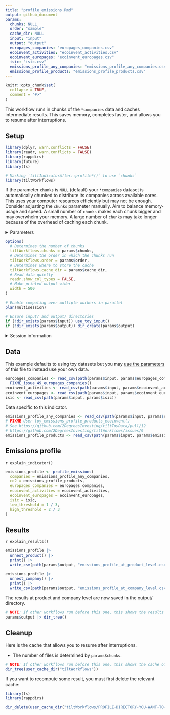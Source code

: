 ```yaml
---
title: "profile_emissions.Rmd"
output: github_document
params:
  chunks: NULL
  order: "sample"
  cache_dir: NULL
  input: "input"
  output: "output"
  europages_companies: "europages_companies.csv"
  ecoinvent_activities: "ecoinvent_activities.csv"
  ecoinvent_europages: "ecoinvent_europages.csv"
  isic: "isic.csv"
  emissions_profile_any_companies: "emissions_profile_any_companies.csv"
  emissions_profile_products: "emissions_profile_products.csv"
---
```


<!-- This file is generated from inst/extdata. Please edit that file -->

```r
knitr::opts_chunk$set(
  collapse = TRUE,
  comment = "#>"
)
```

This workflow runs in chunks of the `*companies` data and caches intermediate
results. This saves memory, completes faster, and allows you to resume after
interruptions.

## Setup

```r
library(dplyr, warn.conflicts = FALSE)
library(readr, warn.conflicts = FALSE)
library(rappdirs)
library(future)
library(fs)

# Masking `tiltIndicatorAfter::profile*()` to use `chunks`
library(tiltWorkflows)
```

If the parameter `chunks` is `NULL` (default) your `*companies` dataset is
automatically chunked to distribute its companies across available cores. This
uses your computer resources efficiently but may not be enough. Consider
adjusting the `chunks` parameter manually. Aim to balance memory-usage and
speed. A small number of `chunks` makes each chunk bigger and may overwhelm your
memory. A large number of `chunks` may take longer because of the overhead of
caching each chunk.

<details>
<summary>Parameters</summary>

```r
params
```

</details>

```r
options(
  # Determines the number of chunks
  tiltWorkflows.chunks = params$chunks,
  # Determines the order in which the chunks run
  tiltWorkflows.order = params$order,
  # Determines where to store the cache
  tiltWorkflows.cache_dir = params$cache_dir,
  # Read data quietly
  readr.show_col_types = FALSE,
  # Make printed output wider
  width = 500
)

# Enable computing over multiple workers in parallel
plan(multisession)

# Ensure input/ and output/ directories
if (!dir_exists(params$input)) use_toy_input()
if (!dir_exists(params$output)) dir_create(params$output)
```

<details>
<summary>Session information</summary>

```r
getwd()

availableCores()

dir_tree(params$input)

dir_tree(params$output)

sessioninfo::session_info()
```

</details>
## Data

This example defaults to using toy datasets but you may [use the
parameters](https://2degreesinvesting.github.io/tiltWorkflows/articles/tiltWorkflows.html)
of this file to instead use your own data.

```r
europages_companies <- read_csv(path(params$input, params$europages_companies)) |>
  FIXME_issue_49_europages_companies()
ecoinvent_activities <- read_csv(path(params$input, params$ecoinvent_activities))
ecoinvent_europages <- read_csv(path(params$input, params$ecoinvent_europages))
isic <- read_csv(path(params$input, params$isic))
```
Data specific to this indicator.

```r
emissions_profile_any_companies <- read_csv(path(params$input, params$emissions_profile_any_companies))
# FIXME User toy_emissions_profile_products_ecoinvent()
# See https://github.com/2DegreesInvesting/tiltToyData/pull/12
# https://github.com/2DegreesInvesting/tiltWorkflows/issues/9
emissions_profile_products <- read_csv(path(params$input, params$emissions_profile_products))
```

## Emissions profile

`r explain_indicator()`

```r
emissions_profile <- profile_emissions(
  companies = emissions_profile_any_companies,
  co2 = emissions_profile_products,
  europages_companies = europages_companies,
  ecoinvent_activities = ecoinvent_activities,
  ecoinvent_europages = ecoinvent_europages,
  isic = isic,
  low_threshold = 1 / 3,
  high_threshold = 2 / 3
)
```

## Results

`r explain_results()`

```r
emissions_profile |>
  unnest_product() |>
  print() |>
  write_csv(path(params$output, "emissions_profile_at_product_level.csv"))

emissions_profile |>
  unnest_company() |>
  print() |>
  write_csv(path(params$output, "emissions_profile_at_company_level.csv"))
```

The results at product and company level are now saved in the output/ directory.

```r
# NOTE: If other workflows run before this one, this shows the results of all
params$output |> dir_tree()
```
## Cleanup

Here is the cache that allows you to resume after interruptions. 

* The number of files is determined by `params$chunks`.

```r
# NOTE: If other workflows run before this one, this shows the cache of all
dir_tree(user_cache_dir("tiltWorkflows"))
```

If you want to recompute some result, you must first delete the relevant cache:

```r
library(fs)
library(rappdirs)

dir_delete(user_cache_dir("tiltWorkflows/PROFILE-DIRECTORY-YOU-WANT-TO-DELETE"))
```
